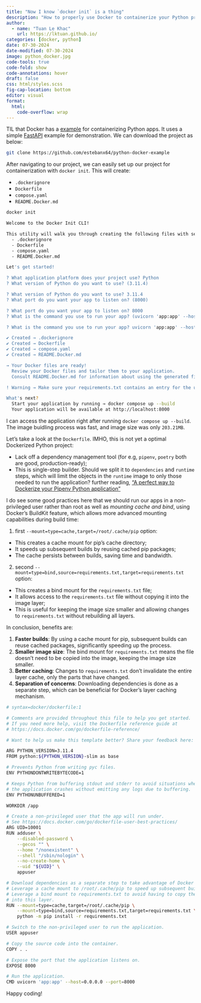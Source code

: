 ---
title: "Now I know `docker init` is a thing"
description: "How to properly use Docker to containerize your Python project"
author:
  - name: "Tuan Le Khac"
    url: https://lktuan.github.io/
categories: [docker, python] 
date: 07-30-2024
date-modified: 07-30-2024
image: python_docker.jpg
code-tools: true
code-fold: show
code-annotations: hover
draft: false
css: html/styles.scss
fig-cap-location: bottom
editor: visual
format:
  html:
    code-overflow: wrap
---

TIL that Docker has a [example](https://docs.docker.com/language/python/containerize/) for containerizing Python apps. It uses a simple [FastAPI](https://fastapi.tiangolo.com/) example for demonstration. We can download the project as below:

```bash
git clone https://github.com/estebanx64/python-docker-example
```

After navigating to our project, we can easily set up our project for containerization with `docker init`. This will create:

- `.dockerignore`
- `Dockerfile`
- `compose.yaml`
- `README.Docker.md`

```bash
docker init

Welcome to the Docker Init CLI!

This utility will walk you through creating the following files with sensible defaults for your project:
  - .dockerignore
  - Dockerfile
  - compose.yaml
  - README.Docker.md

Let's get started!

? What application platform does your project use? Python
? What version of Python do you want to use? (3.11.4)

? What version of Python do you want to use? 3.11.4
? What port do you want your app to listen on? (8000)

? What port do you want your app to listen on? 8000
? What is the command you use to run your app? (uvicorn 'app:app' --host=0.0.0.0 --port=8000)

? What is the command you use to run your app? uvicorn 'app:app' --host=0.0.0.0 --port=8000

✔ Created → .dockerignore
✔ Created → Dockerfile
✔ Created → compose.yaml
✔ Created → README.Docker.md

→ Your Docker files are ready!
  Review your Docker files and tailor them to your application.
  Consult README.Docker.md for information about using the generated files.

! Warning → Make sure your requirements.txt contains an entry for the uvicorn package, which is required to run your application.

What's next?
  Start your application by running → docker compose up --build
  Your application will be available at http://localhost:8000
```

I can access the application right after running `docker compose up --build`. The image buidling process was fast, and image size was only `203.21MB`.

Let's take a look at the `Dockerfile`. IMHO, this is not yet a optimal Dockerized Python project:

- Lack off a dependency management tool (for e.g, `pipenv`, `poetry` both are good, production-ready);
- This is single-step builder. Should we split it to `dependencies` and `runtime` steps, which will limit the objects in the `runtime` image to only those needed to run the application? [further reading, ["A perfect way to Dockerize your Pipenv Python application"](https://sourcery.ai/blog/python-docker/)]{.aside}

I do see some good practices here that we should run our apps in a non-privileged user rather than root as well as *mounting cache and bind*, using Docker's BuildKit feature, which allows more advanced mounting capabilities during build time:

1. first `--mount=type=cache,target=/root/.cache/pip` option:

- This creates a cache mount for pip's cache directory;
- It speeds up subsequent builds by reusing cached pip packages;
- The cache persists between builds, saving time and bandwidth.

2. second `--mount=type=bind,source=requirements.txt,target=requirements.txt` option:

- This creates a bind mount for the `requirements.txt` file;
- It allows access to the `requirements.txt` file without copying it into the image layer;
- This is useful for keeping the image size smaller and allowing changes to `requirements.txt` without rebuilding all layers.

In conclusion, benefits are:

1. **Faster builds**: By using a cache mount for pip, subsequent builds can reuse cached packages, significantly speeding up the process.
2. **Smaller image size**: The bind mount for `requirements.txt` means the file doesn't need to be copied into the image, keeping the image size smaller.
3. **Better caching**: Changes to `requirements.txt` don't invalidate the entire layer cache, only the parts that have changed.
4. **Separation of concerns**: Downloading dependencies is done as a separate step, which can be beneficial for Docker's layer caching mechanism.

```bash
# syntax=docker/dockerfile:1

# Comments are provided throughout this file to help you get started.
# If you need more help, visit the Dockerfile reference guide at
# https://docs.docker.com/go/dockerfile-reference/

# Want to help us make this template better? Share your feedback here: https://forms.gle/ybq9Krt8jtBL3iCk7

ARG PYTHON_VERSION=3.11.4
FROM python:${PYTHON_VERSION}-slim as base

# Prevents Python from writing pyc files.
ENV PYTHONDONTWRITEBYTECODE=1

# Keeps Python from buffering stdout and stderr to avoid situations where
# the application crashes without emitting any logs due to buffering.
ENV PYTHONUNBUFFERED=1

WORKDIR /app

# Create a non-privileged user that the app will run under.
# See https://docs.docker.com/go/dockerfile-user-best-practices/
ARG UID=10001
RUN adduser \
    --disabled-password \
    --gecos "" \
    --home "/nonexistent" \
    --shell "/sbin/nologin" \
    --no-create-home \
    --uid "${UID}" \
    appuser

# Download dependencies as a separate step to take advantage of Docker's caching.
# Leverage a cache mount to /root/.cache/pip to speed up subsequent builds.
# Leverage a bind mount to requirements.txt to avoid having to copy them into
# into this layer.
RUN --mount=type=cache,target=/root/.cache/pip \
    --mount=type=bind,source=requirements.txt,target=requirements.txt \
    python -m pip install -r requirements.txt

# Switch to the non-privileged user to run the application.
USER appuser

# Copy the source code into the container.
COPY . .

# Expose the port that the application listens on.
EXPOSE 8000

# Run the application.
CMD uvicorn 'app:app' --host=0.0.0.0 --port=8000

```

Happy coding!